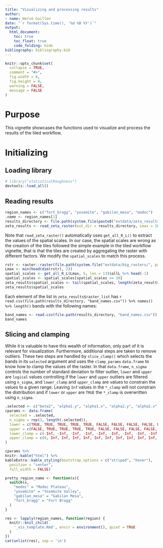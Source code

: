 ```yaml
---
title: "Visualizing and processing results"
author:
- name: Hervé Guillon
date: "`r format(Sys.time(), '%d %B %Y')`"
output: 
  html_document:
    toc: true
    toc_float: true
    code_folding: hide
bibliography: bibliography.bib
---
```


```r
knitr::opts_chunk$set(
  collapse = TRUE,
  comment = "#>",
  fig.width = 8, 
  fig.height = 8,
  warning = FALSE,
  message = FALSE
)
```

# Purpose

This vignette showcases the functions used to visualize and process the results of the tiled workflow.

# Initializing

## Loading library

```r
# library("statisticalRoughness")
devtools::load_all()
```

## Reading results

```r
region_names <- c("fort_bragg", "yosemite", "gabilan_mesa", "modoc")
.name <- region_names[1]
results_directory <- file.path(system.file(paste0("extdata/zeta_results/", .name), package = "statisticalRoughness"))
zeta_results <- read_zeta_raster(out_dir = results_directory, Lmax = 1E3, raster_resolution = 10, .len = 10)
```

Note that `read_zeta_raster()` automatically uses `get_all_R_L()` to extract the values of the spatial scales.
In our case, the spatial scales are wrong as the creation of the tiles followed the simple example in the tiled workflow vignette, that is that the tiles are created by aggregating the raster with different factors.
We modify the `spatial_scales` to match this process.

```r
rstr <- raster::raster(file.path(system.file("extdata/big_rasters/", package = "statisticalRoughness"), paste0(.name, ".tif")))
Lmax <- min(head(dim(rstr), 2))
spatial_scales <- get_all_R_L(Lmax, 5, len = 13)$allL %>% head(-1)
spatial_scales <- spatial_scales[spatial_scales >= 30]
zeta_results$spatial_scales <- tail(spatial_scales, length(zeta_results$raster_list)) * 10
zeta_results$spatial_scales
```
Each element of the list in `zeta_results$raster_list` has `r read.csv(file.path(results_directory, "band_names.csv")) %>% names() %>% length()` bands with the following names:

```r
band_names <- read.csv(file.path(results_directory, "band_names.csv")) %>% names()
band_names
```

## Slicing and clamping

While it is valuable to have this wealth of information, only part of it is relevant for visualization.
Furthermore, additional steps are taken to remove outliers.
These two steps are handled by `slice_clamp()` which selects the bands in its `selected` argument and uses the `clamp_params` `data.frame` to know how to clamp the values of the raster.
In that `data.frame`, `n_sigma` controls the number of standard deviation to filter outlier, `lower` and `upper` are `logical` values controlling if the `lower` and `upper` outliers are filtered using `n_sigma`, and `lower_clamp` and `upper_clamp` are values to constrain the values to a given range.
Leaving `Inf` values in the `*_clamp` will not constrain the distribution and if `lower` or `upper` are `TRUE` the `*_clamp` is overwritten using `n_sigma`.

```r
.selected <- c("beta2", "alpha1.y", "alpha1.x", "alpha2.y", "alpha2.x", "w.y", "w.x", "xi.y", "xi.x", "zeta1", "zeta2", "theta")
cparams <- data.frame(
  selected = .selected,
  n_sigma = rep(3, length(.selected)),
  lower = c(TRUE, TRUE, TRUE, TRUE, TRUE, FALSE, FALSE, FALSE, FALSE, FALSE, FALSE, FALSE),
  upper = c(FALSE, TRUE, TRUE, TRUE, TRUE, FALSE, FALSE, FALSE, FALSE, TRUE, TRUE, FALSE),
  lower_clamp = c(-Inf, -Inf, -Inf, -Inf, -Inf, -Inf, -Inf, -Inf, -Inf, 1, 1, -Inf),
  upper_clamp = c(0, Inf, Inf, Inf, Inf, Inf, Inf, Inf, Inf, Inf, Inf, Inf)
)
```

```r
cparams %>% 
knitr::kable("html") %>% 
kableExtra::kable_styling(bootstrap_options = c("striped", "hover"),
  position = "center",
  full_width = FALSE)
```

```r
pretty_region_name <- function(x){
  switch(x,
    "modoc" = "Modoc Plateau",
    "yosemite" = "Yosemite Valley",
    "gabilan_mesa" = "Gabilan Mesa",
    "fort_bragg" = "Fort Bragg"
  )
}
```

```r
res <- lapply(region_names, function(region) {
  knitr::knit_child(
    '_vis_template.Rmd', envir = environment(), quiet = TRUE
  )
})
cat(unlist(res), sep = '\n')
```